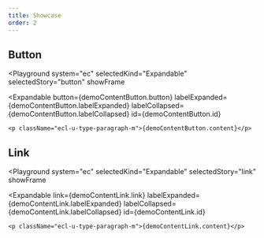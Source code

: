 ```yaml
---
title: Showcase
order: 2
---
```




## Button

<Playground
  system="ec"
  selectedKind="Expandable"
  selectedStory="button"
  showFrame
>
  <Expandable
    button={demoContentButton.button}
    labelExpanded={demoContentButton.labelExpanded}
    labelCollapsed={demoContentButton.labelCollapsed}
    id={demoContentButton.id}
  >
    <p className="ecl-u-type-paragraph-m">{demoContentButton.content}</p>
  </Expandable>
</Playground>

## Link

<Playground
  system="ec"
  selectedKind="Expandable"
  selectedStory="link"
  showFrame
>
  <Expandable
    link={demoContentLink.link}
    labelExpanded={demoContentLink.labelExpanded}
    labelCollapsed={demoContentLink.labelCollapsed}
    id={demoContentLink.id}
  >
    <p className="ecl-u-type-paragraph-m">{demoContentLink.content}</p>
  </Expandable>
</Playground>

